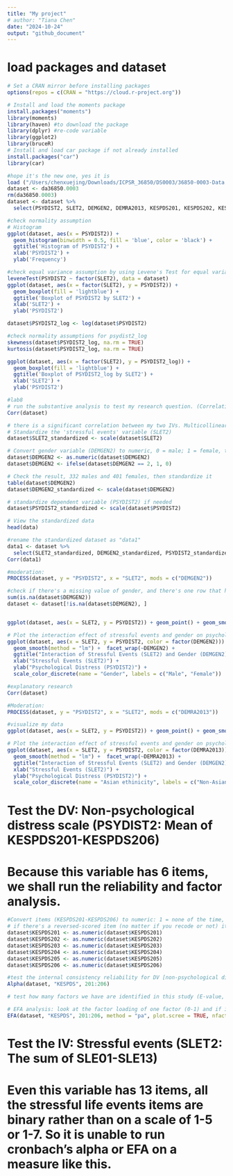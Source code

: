 ```yaml
--- 
title: "My project"
# author: "Tiana Chen"
date: "2024-10-24"
output: "github_document"
---
```


# load packages and dataset
```r
# Set a CRAN mirror before installing packages
options(repos = c(CRAN = "https://cloud.r-project.org"))

# Install and load the moments package
install.packages("moments")
library(moments)
library(haven) #to download the package
library(dplyr) #re-code variable
library(ggplot2)
library(bruceR)
# Install and load car package if not already installed
install.packages("car")
library(car)

#hope it's the new one, yes it is 
load ("/Users/chenxuejing/Downloads/ICPSR_36850/DS0003/36850-0003-Data.rda")
dataset <- da36850.0003
rm(da36850.0003)
dataset <- dataset %>%
  select(PSYDIST2, SLET2, DEMGEN2, DEMRA2013, KESPDS201, KESPDS202, KESPDS203, KESPDS204, KESPDS205, KESPDS206, SLE01, SLE02, SLE03, SLE04, SLE05, SLE06, SLE07, SLE08, SLE09, SLE10, SLE11, SLE12, SLE13, DEMRA2013)
```

```r
#check normality assumption
# Histogram
ggplot(dataset, aes(x = PSYDIST2)) +
  geom_histogram(binwidth = 0.5, fill = 'blue', color = 'black') +
  ggtitle('Histogram of PSYDIST2') +
  xlab('PSYDIST2') +
  ylab('Frequency')

#check equal variance assumption by using Levene's Test for equal variance
leveneTest(PSYDIST2 ~ factor(SLET2), data = dataset)
ggplot(dataset, aes(x = factor(SLET2), y = PSYDIST2)) +
  geom_boxplot(fill = 'lightblue') +
  ggtitle('Boxplot of PSYDIST2 by SLET2') +
  xlab('SLET2') +
  ylab('PSYDIST2')

dataset$PSYDIST2_log <- log(dataset$PSYDIST2)

#check normality assumptions for psydist2_log
skewness(dataset$PSYDIST2_log, na.rm = TRUE)
kurtosis(dataset$PSYDIST2_log, na.rm = TRUE)

ggplot(dataset, aes(x = factor(SLET2), y = PSYDIST2_log)) +
  geom_boxplot(fill = 'lightblue') +
  ggtitle('Boxplot of PSYDIST2_log by SLET2') +
  xlab('SLET2') +
  ylab('PSYDIST2')
```

```r
#lab8 
# run the substantive analysis to test my research question. (Correlation model with gender interaction)
Corr(dataset)

# there is a significant correlation between my two IVs. Multicollinearity occurs. Try to solve it by standardizing my variables:
# Standardize the 'stressful events' variable (SLET2)
dataset$SLET2_standardized <- scale(dataset$SLET2)

# Convert gender variable (DEMGEN2) to numeric, 0 = male; 1 = female, then standardize it
dataset$DEMGEN2 <- as.numeric(dataset$DEMGEN2)
dataset$DEMGEN2 <- ifelse(dataset$DEMGEN2 == 2, 1, 0)

# Check the result, 332 males and 401 females, then standardize it
table(dataset$DEMGEN2)
dataset$DEMGEN2_standardized <- scale(dataset$DEMGEN2)

# standardize dependent variable (PSYDIST2) if needed 
dataset$PSYDIST2_standardized <- scale(dataset$PSYDIST2)

# View the standardized data
head(data)

#rename the standardized dataset as "data1"
data1 <- dataset %>% 
  select(SLET2_standardized, DEMGEN2_standardized, PSYDIST2_standardized)
Corr(data1)

#moderation:
PROCESS(dataset, y = "PSYDIST2", x = "SLET2", mods = c("DEMGEN2"))

#check if there's a missing value of gender, and there's one row that has missing values 
sum(is.na(dataset$DEMGEN2))
dataset <- dataset[!is.na(dataset$DEMGEN2), ]


ggplot(dataset, aes(x = SLET2, y = PSYDIST2)) + geom_point() + geom_smooth() + theme_bruce()

# Plot the interaction effect of stressful events and gender on psychological distress
ggplot(dataset, aes(x = SLET2, y = PSYDIST2, color = factor(DEMGEN2))) + 
  geom_smooth(method = "lm") +  facet_wrap(~DEMGEN2) +
  ggtitle("Interaction of Stressful Events (SLET2) and Gender (DEMGEN2) on Psychological Distress (PSYDIST2)") +
  xlab("Stressful Events (SLET2)") +
  ylab("Psychological Distress (PSYDIST2)") +
  scale_color_discrete(name = "Gender", labels = c("Male", "Female"))

```

```r
#explanatory research
Corr(dataset)

#Moderation:
PROCESS(dataset, y = "PSYDIST2", x = "SLET2", mods = c("DEMRA2013"))

#visualize my data
ggplot(dataset, aes(x = SLET2, y = PSYDIST2)) + geom_point() + geom_smooth() + theme_bruce()

# Plot the interaction effect of stressful events and gender on psychological distress
ggplot(dataset, aes(x = SLET2, y = PSYDIST2, color = factor(DEMRA2013))) + 
  geom_smooth(method = "lm") +  facet_wrap(~DEMRA2013) +
  ggtitle("Interaction of Stressful Events (SLET2) and Gender (DEMGEN2) on Psychological Distress (PSYDIST2)") +
  xlab("Stressful Events (SLET2)") +
  ylab("Psychological Distress (PSYDIST2)") +
  scale_color_discrete(name = "Asian ethinicity", labels = c("Non-Asian", "Asian"))

```
# Test the DV: Non-psychological distress scale (PSYDIST2: Mean of KESPDS201-KESPDS206)
# Because this variable has 6 items, we shall run the reliability and factor analysis.
```r
#Convert items (KESPDS201-KESPDS206) to numeric: 1 = none of the time, 2 = a little of the time, 3 = some of the time, 4 = most of the time, 5 = all of the time
# if there's a reversed-scored item (no matter if you recode or not) its actual value doesn't change 
dataset$KESPDS201 <- as.numeric(dataset$KESPDS201)
dataset$KESPDS202 <- as.numeric(dataset$KESPDS202)
dataset$KESPDS203 <- as.numeric(dataset$KESPDS203)
dataset$KESPDS204 <- as.numeric(dataset$KESPDS204)
dataset$KESPDS205 <- as.numeric(dataset$KESPDS205)
dataset$KESPDS206 <- as.numeric(dataset$KESPDS206)

#test the internal consistency reliability for DV [non-psychological distress scale (PSYDIST2: Mean of KESPDS201-KESPDS206)] by looking at the Cronbach's alpha (should be >0.9, but if it is larger than 0.95, it means there are redundant items)
Alpha(dataset, "KESPDS", 201:206)

# test how many factors we have are identified in this study (E-value, and Scree plot), if there're two factors, it means some items are cross-loading. For minimizing item cross-loading and improve the clarity , use rotation (make the difference more polarized) Then use the othrogonal or oblique assumption

# EFA analysis: look at the factor loading of one factor (0-1) and if it's below 0.4 is not acceptable.
EFA(dataset, "KESPDS", 201:206, method = "pa", plot.scree = TRUE, nfactors = c("parallel"))
```

# Test the IV: Stressful events (SLET2: The sum of SLE01-SLE13) 
# Even this variable has 13 items, all the stressful life events items are binary rather than on a scale of 1-5 or 1-7. So it is unable to run cronbach's alpha or EFA on a measure like this.
